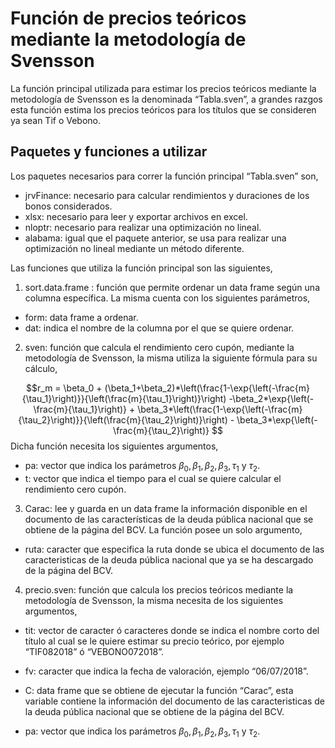 \mainmatter

# Función de precios teóricos mediante la metodología de Svensson

La función principal utilizada para estimar los precios teóricos mediante la metodología de Svensson es la denominada "Tabla.sven", a grandes razgos esta función estima los precios teóricos para los títulos que se consideren ya sean Tif o Vebono.

## Paquetes y funciones a utilizar

Los paquetes necesarios para correr la función principal "Tabla.sven" son,

* jrvFinance: necesario para calcular rendimientos y duraciones de los bonos considerados.
* xlsx: necesario para leer y exportar archivos en excel.
* nloptr: necesario para realizar una optimización no lineal.
* alabama: igual que el paquete anterior, se usa para realizar una optimización no lineal mediante un método diferente.


Las funciones que utiliza la función principal son las siguientes,

1. sort.data.frame : función que permite ordenar un data frame según una columna específica. La misma cuenta con los siguientes parámetros,
 * form: data frame a ordenar.
 * dat: indica el nombre de la columna por el que se quiere ordenar.
 
2. sven: función que calcula el rendimiento cero cupón, mediante la metodología de Svensson, la misma utiliza la siguiente fórmula para su cálculo,


$$r_m =  \beta_0 + (\beta_1+\beta_2)*\left(\frac{1-\exp{\left(-\frac{m}{\tau_1}\right)}}{\left(\frac{m}{\tau_1}\right)}\right) -\beta_2*\exp{\left(-\frac{m}{\tau_1}\right)} + \beta_3*\left(\frac{1-\exp{\left(-\frac{m}{\tau_2}\right)}}{\left(\frac{m}{\tau_2}\right)}\right) - \beta_3*\exp{\left(-\frac{m}{\tau_2}\right)} $$
Dicha función necesita los siguientes argumentos,

* pa: vector que indica los parámetros $\beta_0, \beta_1, \beta_2, \beta_3,\tau_1$ y  $\tau_2$.
* t: vector que indica el tiempo para el cual se quiere calcular el rendimiento cero cupón.

3. Carac: lee y guarda en un data frame la información disponible en el documento de las características de la deuda pública nacional que se obtiene de la página del BCV. La función posee un solo argumento,

* ruta: caracter que especifica la ruta donde se ubica el documento de las caracteristicas de la deuda pública nacional que ya se ha descargado de la página del BCV.

4. precio.sven: función que calcula los precios teóricos mediante la metodología de Svensson, la misma necesita de los siguientes argumentos,

* tit: vector de caracter ó caracteres donde se indica el nombre  corto del título al cual se le quiere estimar su precio teórico, por ejemplo "TIF082018" ó "VEBONO072018".

* fv: caracter que indica la fecha de valoración, ejemplo "06/07/2018".

* C: data frame que se obtiene de ejecutar la función "Carac", esta variable contiene la información del documento de las caracteristicas de la deuda pública nacional que se obtiene de la página del BCV.

* pa: vector que indica los parámetros $\beta_0, \beta_1, \beta_2, \beta_3,\tau_1$ y  $\tau_2$.

